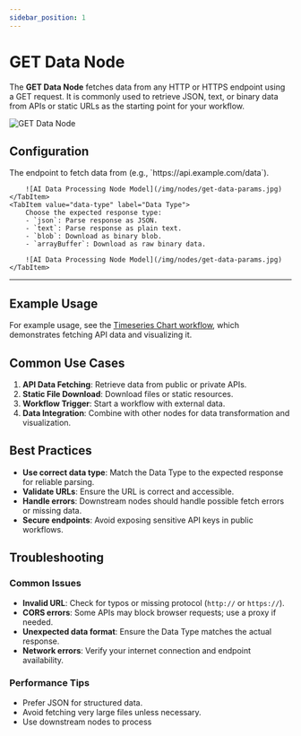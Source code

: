 ```yaml
---
sidebar_position: 1
---
```


# GET Data Node

The **GET Data Node** fetches data from any HTTP or HTTPS endpoint using a GET request. It is commonly used to retrieve JSON, text, or binary data from APIs or static URLs as the starting point for your workflow.

![GET Data Node](/img/nodes/get-data-preview.jpg)

## Configuration


<Tabs>
    <TabItem value="url" label="URL" default>
        The endpoint to fetch data from (e.g., `https://api.example.com/data`).

        ![AI Data Processing Node Model](/img/nodes/get-data-params.jpg)
    </TabItem>
    <TabItem value="data-type" label="Data Type">
        Choose the expected response type:
        - `json`: Parse response as JSON.
        - `text`: Parse response as plain text.
        - `blob`: Download as binary blob.
        - `arrayBuffer`: Download as raw binary data.

        ![AI Data Processing Node Model](/img/nodes/get-data-params.jpg)
    </TabItem>
</Tabs>

---

## Example Usage

For example usage, see the [Timeseries Chart workflow](/docs/workflows/data/timeseries-chart), which demonstrates fetching API data and visualizing it.

## Common Use Cases

1. **API Data Fetching**: Retrieve data from public or private APIs.
2. **Static File Download**: Download files or static resources.
3. **Workflow Trigger**: Start a workflow with external data.
4. **Data Integration**: Combine with other nodes for data transformation and visualization.

## Best Practices

- **Use correct data type**: Match the Data Type to the expected response for reliable parsing.
- **Validate URLs**: Ensure the URL is correct and accessible.
- **Handle errors**: Downstream nodes should handle possible fetch errors or missing data.
- **Secure endpoints**: Avoid exposing sensitive API keys in public workflows.

## Troubleshooting

### Common Issues

- **Invalid URL**: Check for typos or missing protocol (`http://` or `https://`).
- **CORS errors**: Some APIs may block browser requests; use a proxy if needed.
- **Unexpected data format**: Ensure the Data Type matches the actual response.
- **Network errors**: Verify your internet connection and endpoint availability.

### Performance Tips

- Prefer JSON for structured data.
- Avoid fetching very large files unless necessary.
- Use downstream nodes to process